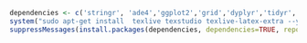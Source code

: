 ```r
dependencies <- c('stringr', 'ade4','ggplot2','grid','dyplyr','tidyr','FactoMineR', 'factoextra')
system("sudo apt-get install  texlive texstudio texlive-latex-extra --yes")
suppressMessages(install.packages(dependencies, dependencies=TRUE, repos='http://cran.rstudio.com/'))
```